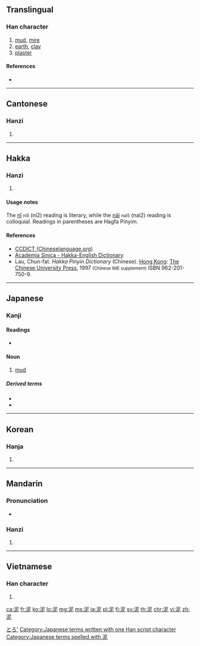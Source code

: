 {{also|泥}}
==Translingual==

===Han character===
{{Han char|rn=85|rad=水|as=05|sn=8|four=3711<sub>1</sub>|canj=水尸心 (ESP)|ids=⿰[[氵]][[尼]]}}

# [[mud]], [[mire]]
# [[earth]], [[clay]]
# [[plaster]]

====References====
* {{Han ref|kx=0617.110|dkj=17311|dj=1012.080|hdz=31595.080|uh=6CE5|ud=27877|bh=AA64|bd=43620}}

----

==Cantonese==

===Hanzi===
{{yue-hanzi|jyut=[[nai4]], [[nei6]]|y=nai4, nei6}}

# {{defn|lang=yue|sort=水05}}

----

==Hakka==

===Hanzi===
{{hak-hanzi|poj=[[nî]], [[nâi]]|gd=lai<sup>2</sup> [Bao'an, Dongguan, Hong Kong]; ni<sup>2</sup>, nai<sup>2</sup>, ni<sup>5</sup>, ne<sup>2</sup> [Kwangtung]; ni<sup>2</sup>, nai<sup>2</sup> [Hailu, Siyan]; nai<sup>2</sup> [Meixian]|hpy=ni2, nai2}}

# {{defn|lang=hak|sort=水05}}

====Usage notes====
The [[nî]] <small>ni5</small> (ni2) reading is literary, while the [[nâi]] <small>nai5</small> (nai2) reading is colloquial. Readings in parentheses are Hagfa Pinyim.

====References====
*[http://www.chinalanguage.com/dictionaries/?mode=view&view=chardict&query=%E6%B3%A5 CCDICT (Chineselanguage.org)]
*[http://minhakka.ling.sinica.edu.tw/bkg/hakyin/search.php?DETAIL=1&LIMIT=id=27147&dbname=su_tian_1&graph=2 Academia Sinica - Hakka-English Dictionary]
*Lau, Chun-fat. ''Hakka Pinyin Dictionary'' (Chinese). [[Hong Kong]]: [[w:Chinese University of Hong Kong|The Chinese University Press]], 1997 <small>(Chinese IME supplement)</small> ISBN 962-201-750-9.

----

==Japanese==

===Kanji===
{{ja-kanji|grade=c|rs=水05}}

====Readings====
* {{ja-readings|on=[[でい]] (dei)|kun=[[どろ]] (doro), [[なずむ]] (nazumu)}}

====Noun====
{{ja-noun|k|hira=どろ|rom=doro|hidx=とろ'}}

# [[mud]]

=====Derived terms=====
* {{term|lang=ja|泥沼||tr=doronuma|[[bog]]}}
* {{term|lang=ja|泥仕合||tr=dorojiai|[[mudslinging]]}}

[[Category:1000 Japanese basic words|とろ']]
[[Category:Japanese terms written with one Han script character]]
[[Category:Japanese terms spelled with 泥]]

----

==Korean==

===Hanja===
{{ko-hanja|hangeul=[[니]], [[이]]|eumhun=|rv=ni, i|mr=ni, i|y=ni, i}}

# {{defn|lang=ko|sort=水05}}

----

==Mandarin==

===Pronunciation===
* {{audio|Zh-ní.ogg|Audio}}

===Hanzi===
{{cmn-hanzi|pin=[[ní]] ([[ni2]])|wg=ni<sup>2</sup>}}

# {{defn|lang=cmn|sort=水05}}

----

==Vietnamese==

===Han character===
{{vi-hantu|nê|rs=水05}}

# {{defn|lang=vi|sort=水05}}

[[ca:泥]]
[[fr:泥]]
[[ko:泥]]
[[lo:泥]]
[[mg:泥]]
[[ms:泥]]
[[ja:泥]]
[[pl:泥]]
[[fi:泥]]
[[sv:泥]]
[[th:泥]]
[[chr:泥]]
[[vi:泥]]
[[zh:泥]]